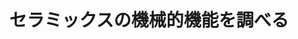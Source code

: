 ﻿---
title: "セラミックスの機械的機能を調べる"
category: "物質理工学院"
vol: 11
interviewee: "木村 脩七・松尾陽太郎 "
url: ""
tags: ["工学","材料","構造","機械","光"]
pdf: "11-2.pdf"
career: ""
preface: "セラミックスは様々な用途に使われる。耐火物、耐食性材料、構造用材料、電子材料、磁性材料など、挙げていけばきりがない。それらのセラミックスの機能は大きく２つに分けることができる。それは、結晶格子に関係する機能と電子や光子に関係する機能である。今回取材した木村・松尾は無機材料工学科で機能性セラミックス講座を担当している。そして、ここでは結晶格子に関係する機能、すなわち熱的機能と機械的機能を中心とした研究が行われている。"
---
